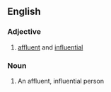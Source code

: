 ==English==

===Adjective===
{{en-adj}}

# [[affluent]] and [[influential]]

===Noun===
{{en-noun}}

# An affluent, influential person